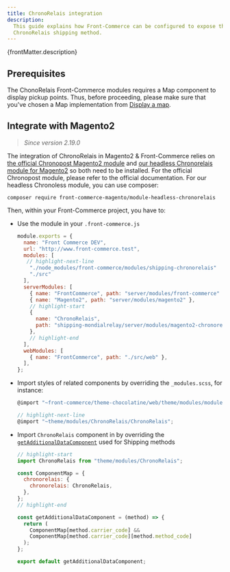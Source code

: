 ```yaml
---
title: ChronoRelais integration
description:
  This guide explains how Front-Commerce can be configured to expose the
  ChronoRelais shipping method.
---
```


<p>{frontMatter.description}</p>

## Prerequisites

The ChonoRelais Front-Commerce modules requires a Map component to display
pickup points. Thus, before proceeding, please make sure that you've chosen a
Map implementation from [Display a map](/docs/advanced/features/display-a-map).

## Integrate with Magento2

> _Since version 2.19.0_

The integration of ChronoRelais in Magento2 & Front-Commerce relies on [the
official Chronopost Magento2 module](https://www.chronopost.fr/fr/plateformes-e-commerce)
and [our headless Chronorelais module for Magento2](https://github.com/front-commerce/magento2-module-chronorelais-headless)
so both need to be installed. For the official Chronopost module, please refer
to the official documentation. For our headless Chronoless module, you can use
composer:

```shell
composer require front-commerce-magento/module-headless-chronorelais
```

Then, within your Front-Commerce project, you have to:

- Use the module in your `.front-commerce.js`

  ```javascript title=".front-commerce.js"
  module.exports = {
    name: "Front Commerce DEV",
    url: "http://www.front-commerce.test",
    modules: [
     // highlight-next-line
      "./node_modules/front-commerce/modules/shipping-chronorelais"
      "./src"
    ],
    serverModules: [
      { name: "FrontCommerce", path: "server/modules/front-commerce" },
      { name: "Magento2", path: "server/modules/magento2" },
      // highlight-start
      {
        name: "ChronoRelais",
        path: "shipping-mondialrelay/server/modules/magento2-chronorelais",
      },
      // highlight-end
    ],
    webModules: [
      { name: "FrontCommerce", path: "./src/web" },
    ],
  };
  ```

- Import styles of related components by overriding the
  `_modules.scss`, for instance:

  ```javascript title='src/web/theme/modules/_modules.scss'
  @import "~front-commerce/theme-chocolatine/web/theme/modules/modules";

  // highlight-next-line
  @import "~theme/modules/ChronoRelais/ChronoRelais";
  ```

- Import `ChronoRelais` component in by overriding the
  [`getAdditionalDataComponent`](https://gitlab.blackswift.cloud/front-commerce/front-commerce/-/blob/main/src/web/theme/modules/Checkout/ShippingMethod/AdditionalShippingInformation/getAdditionalDataComponent.js)
  used for Shipping methods

  ```jsx title='src/web/theme/modules/Checkout/ShippingMethod/AdditionalShippingInformation/getAdditionalDataComponent.js'
  // highlight-start
  import ChronoRelais from "theme/modules/ChronoRelais";

  const ComponentMap = {
    chronorelais: {
      chronorelais: ChronoRelais,
    },
  };
  // highlight-end

  const getAdditionalDataComponent = (method) => {
    return (
      ComponentMap[method.carrier_code] &&
      ComponentMap[method.carrier_code][method.method_code]
    );
  };

  export default getAdditionalDataComponent;
  ```
